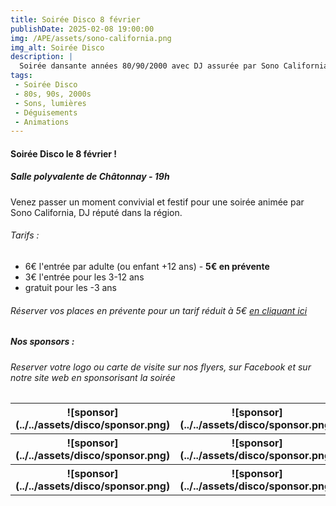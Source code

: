 ```yaml
---
title: Soirée Disco 8 février
publishDate: 2025-02-08 19:00:00
img: /APE/assets/sono-california.png
img_alt: Soirée Disco
description: |
  Soirée dansante années 80/90/2000 avec DJ assurée par Sono California
tags:
 - Soirée Disco
 - 80s, 90s, 2000s
 - Sons, lumières
 - Déguisements
 - Animations
---
```

<p>
<h4>Soirée Disco le 8 février !</h4>
<h5>Salle polyvalente de Châtonnay - 19h</h5>
</p>
<p>
Venez passer un moment convivial et festif pour une soirée animée par Sono California, DJ réputé dans la région.
<p>
<h6>Tarifs :</h6>
</p>
<ul>
<li>6€ l'entrée par adulte (ou enfant +12 ans) - <b>5€ en prévente</b></li>
<li>3€ l'entrée pour les 3-12 ans</li>
<li>gratuit pour les -3 ans</li>
</ul>
</p>
<p>
<h6>Réserver vos places en prévente pour un tarif réduit à 5€ <a href="https://framaforms.org/soiree-disco-du-8-fevrier-1736592256" target="_blank">en cliquant ici</a></h6>
</p>
<p>
<h5>Nos sponsors :</h5>
<h6>Reserver votre logo ou carte de visite sur nos flyers, sur Facebook et sur notre site web en sponsorisant la soirée</h6>
<div>
  <table>
    <tr>
      <th>
        ![sponsor](../../assets/disco/sponsor.png)
      </th>
      <th>
        ![sponsor](../../assets/disco/sponsor.png)
      </th>
      <th>
        ![sponsor](../../assets/disco/sponsor.png)
      </th>
    </tr>
    <tr>
      <th>
        ![sponsor](../../assets/disco/sponsor.png)
      </th>
      <th>
        ![sponsor](../../assets/disco/sponsor.png)
      </th>
      <th>
        ![sponsor](../../assets/disco/sponsor.png)
      </th>
    </tr>
    <tr>
      <th>
        ![sponsor](../../assets/disco/sponsor.png)
      </th>
      <th>
        ![sponsor](../../assets/disco/sponsor.png)
      </th>
      <th>
        ![sponsor](../../assets/disco/sponsor.png)
      </th>
    </tr>
  </table>
</div>
</p>
